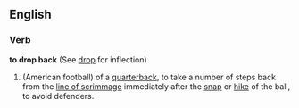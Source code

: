 ==English==
===Verb===
'''to drop back''' (See [[drop]] for inflection)
#(American football) of a [[quarterback]], to take a number of steps back from the [[line of scrimmage]] immediately after the [[snap]] or [[hike]] of the ball, to avoid defenders.